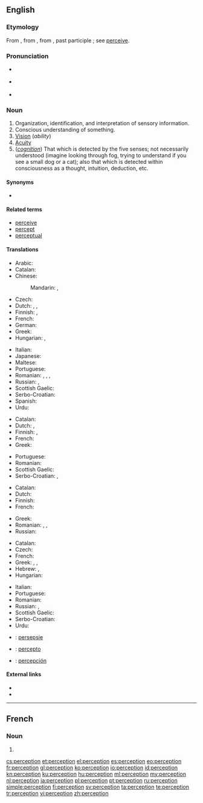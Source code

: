 ==English==

{{wikipedia}}

===Etymology===
From {{etyl|fr|en}} {{term|perception|lang=fr}}, from {{etyl|la|en}} {{term|perceptio||a receiving or collecting, perception, comprehension|lang=la}}, from {{term|percipere}}, past participle {{term|perceptus||to obtain, perceive}}; see [[perceive]].

===Pronunciation===
* {{a|UK}} {{IPA|/pəˈsɛpʃ(ə)n/}}
* {{a|US}} {{IPA|/pɚˈsɛpʃ(ə)n/}}
* {{audio|en-us-perception.ogg|Audio (US)}}

===Noun===
{{en-noun}}

# Organization, identification, and interpretation of sensory information.
# Conscious understanding of something.
# [[vision|Vision]] (''ability'')
# [[acuity|Acuity]]
# (''[[cognition]]'') That which is detected by the five senses; not necessarily understood (imagine looking through fog, trying to understand if you see a small dog or a cat); also that which is detected within consciousness as a thought, intuition, deduction, etc.

====Synonyms====
* {{l|en|ken}}

====Related terms====
* [[perceive]]
* [[percept]]
* [[perceptual]]

====Translations====
{{trans-top|conscious understanding of something}}
* Arabic: {{t|ar|ادراك حسي|m|tr=idráāk ḥassī}}
* Catalan: {{t|ca|percepció|f}}
* Chinese:
*: Mandarin: {{t|cmn|知覺|sc=Hani}}, {{t+|cmn|知觉|tr=zhījué|sc=Hani}}
* Czech: {{t|cs|vnímání|n}}
* Dutch: {{t|nl|perceptie|f}}, {{t|nl|gewaarwording|f}}, {{t|nl|waarneming|f}}
* Finnish: {{t|fi|havainnointi}}, {{t|fi|havaintokyky}}
* French: {{t+|fr|perception|f}}
* German: {{t+|de|Wahrnehmung|f}}
* Greek: {{t+|el|αντίληψη|f|tr=antílipsi}}
* Hungarian: {{t+|hu|felfogás}}, {{t+|hu|megértés}}
{{trans-mid}}
* Italian: {{t+|it|percezione|f}}
* Japanese: {{t+|ja|知覚|tr=ちかく, chikaku|sc=Jpan}}
* Maltese: {{t|mt|perċezzjoni|f}}
* Portuguese: {{t+|pt|percepção|f}}
* Romanian: {{t|ro|percepție}}, {{t+|ro|percepere}}, {{t+|ro|discernere}}, {{t+|ro|discernământ}}
* Russian: {{t+|ru|восприятие|n|tr=vosprijátije|sc=Cyrl}}, {{t+|ru|перцепция|f|tr=percépcija|sc=Cyrl}}
* Scottish Gaelic: {{t|gd|toirt fa-near|f}}
* Serbo-Croatian: {{t|sh|percèpcija|f}}
* Spanish: {{t+|es|percepción|f}}
* Urdu: {{t|ur|حسی ادراک|m}}
{{trans-bottom}}

{{trans-top|vision}}
* Catalan: {{t|ca|percepció|f}}
* Dutch: {{t+|nl|zicht|n}}, {{t+|nl|waarneming|f}}
* Finnish: {{t|fi|aistimus}}, {{t+|fi|havainto}}
* French: {{t+|fr|perception|f}}
* Greek: {{t+|el|όραση|f|tr=órasi}}
{{trans-mid}}
* Portuguese: {{t|pt|percepção|f}}
* Romanian: {{t|ro|percepție}}
* Scottish Gaelic: {{t|gd|toirt fa-near|f}}
* Serbo-Croatian: {{t|sh|percèpcija|f}}, {{t|sh|vȋd|m}}
{{trans-bottom}}

{{trans-top|acuity}}
* Catalan: {{t|ca|percepció|f}}
* Dutch: {{t|nl|scherpzinnigheid}}
* Finnish: {{t+|fi|havainto}}
* French: {{t+|fr|perception|f}}
{{trans-mid}}
* Greek: {{t+|el|αντίληψη|f|tr=antílipsi}}
* Romanian: {{t+|ro|discernere}}, {{t+|ro|percepere}}, {{t+|ro|sesizare}}
* Russian: {{t+|ru|восприятие|n|tr=vosprijátije|sc=Cyrl}}
{{trans-bottom}}

{{trans-top|that which is detected by the five senses}}
* Catalan: {{t|ca|percepció|f}}
* Czech: {{t+|cs|vjem|m}}
* French: {{t+|fr|perception|f}}
* Greek: {{t+|el|αντίληψη|f|tr=antílipsi}}, {{t+|el|διορατικότητα|f|tr=dioratikótita}}, {{t+|el|αίσθηση|f|tr=aísthisi}}
* Hebrew: {{t|he|תפיסה|tr=tfissa}}, {{t|he|קליטה|tr=klita}}
* Hungarian: {{t+|hu|észlelés}}
{{trans-mid}}
* Italian: {{t+|it|percezione|f}}
* Portuguese: {{t|pt|percepção|f}}
* Romanian: {{t|ro|percepție}}
* Russian: {{t+|ru|ощущение|n|tr=oščuščénije|sc=Cyrl}}, {{t+|ru|восприятие|n|tr=vosprijátije|sc=Cyrl}}
* Scottish Gaelic: {{t|gd|toirt fa-near|f}}
* Serbo-Croatian: {{t|sh|percèpcija|f}}
* Urdu: {{t|ur|حواس خمسہ کا ادراک}}
{{trans-bottom}}

{{checktrans-top}}
* {{ttbc|af}}: [[persepsie]] {{f}}
* {{ttbc|eo}}: [[percepto]]
* {{ttbc|es}}: [[percepción]] {{f}}
{{trans-bottom}}

====External links====
* {{R:Webster 1913}}
* {{R:Century 1911}}

----

==French==
{{wikipedia|lang=fr}}

===Noun===
{{fr-noun|f}}

# {{l|en|perception}}

[[cs:perception]]
[[et:perception]]
[[el:perception]]
[[es:perception]]
[[eo:perception]]
[[fr:perception]]
[[gl:perception]]
[[ko:perception]]
[[io:perception]]
[[id:perception]]
[[kn:perception]]
[[ku:perception]]
[[hu:perception]]
[[ml:perception]]
[[my:perception]]
[[nl:perception]]
[[ja:perception]]
[[pl:perception]]
[[pt:perception]]
[[ru:perception]]
[[simple:perception]]
[[fi:perception]]
[[sv:perception]]
[[ta:perception]]
[[te:perception]]
[[tr:perception]]
[[vi:perception]]
[[zh:perception]]